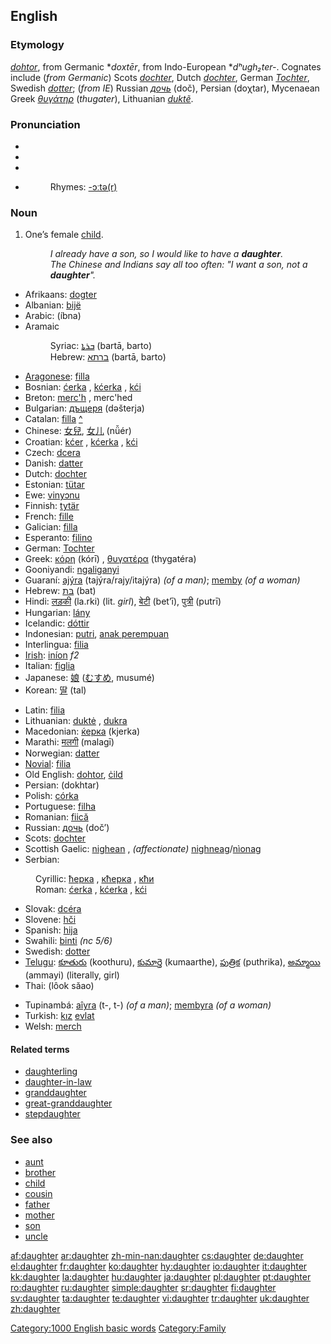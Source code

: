{{wikipedia|dab=daughter (disambiguation)|daughter}}
==English==

{{rank|knowledge|hath|table|536|daughter|makes|laws|run}}

===Etymology===
{{OE.}} ''[[dohtor]]'', from Germanic *''doxtēr'', from Indo-European *''dʰugh₂ter-''. Cognates include (''from Germanic'') Scots ''[[dochter#Scots|dochter]]'', Dutch ''[[dochter]]'', German ''[[Tochter]]'', Swedish ''[[dotter]]''; (''from IE'') Russian ''[[дочь]]'' (doč), Persian {{FAchar|[[دختر]]}} (doχtar), Mycenaean Greek ''[[θυγάτηρ]]'' (''thugater''), Lithuanian ''[[duktẽ]]''.

===Pronunciation===
*{{AHD|dô'tər}}
*{{IPA|/ˈdɔːtə(r)/}}
*{{SAMPA|/"dO:t@(r)/}}
*{{audio|en-us-daughter.ogg|Audio (US)}}
*:Rhymes: [[Rhymes:English:-ɔːtə(r)|-ɔːtə(r)]]

===Noun===
{{wikipedia}}
{{en-noun}}

# One’s female [[child]].
#:''I already have a son, so I would like to have a '''daughter'''.''
#:''The Chinese and Indians say all too often: "I want a son, not a '''daughter'''".''

{{trans-top|Translations}}
*Afrikaans: [[dogter]]
*Albanian: [[bijë]] {{f}}
*Arabic: {{FAchar|[[ابنة]]}} (íbna) {{f}}
*Aramaic
*:Syriac: [[ܒܪܬܐ]] (bartā, barto) {{f}}
*:Hebrew: [[ברתא]] (bartā, barto) {{f}}
*[[Aragonese]]: [[filla]] {{f}}
*Bosnian: [[ćerka]] {{f}}, [[kćerka]] {{f}}, [[kći]] {{f}}
*Breton: [[merc'h]] {{f}}, merc'hed {{p}}
*Bulgarian: [[дъщеря]] (dəšterja) {{f}}
*Catalan: [[filla]] {{f}} [[:ca:filla|^]]
*Chinese: [[女兒]], [[女儿]] (nǚér)
*Croatian: [[kćer]] {{f}}, [[kćerka]] {{f}}, [[kći]] {{f}}
*Czech: [[dcera]]
*Danish: [[datter]]
*Dutch: [[dochter]] {{f}}
*Estonian: [[tütar]]
*Ewe: [[vinyɔnu]]
*Finnish: [[tytär]]
*French: [[fille]] {{f}}
*Galician: [[filla]]
*Esperanto: [[filino]]
*German: [[Tochter]] {{f}}
*Greek: [[κόρη]] (kórī) {{f}}, [[θυγατέρα]] (thygatéra) {{f}}
*Gooniyandi: [[ngaliganyi]]
*Guaraní: [[ajýra]] (tajýra/rajy/itajýra) ''(of a man)''; [[memby]] ''(of a woman)''
*Hebrew: [[בת|בַּת]] (bat) {{f}}
*Hindi: [[लड़की]] (la.rki) (lit. ''girl''), [[बेटी]] (bet’ī), [[पुत्री]] (putrī)
*Hungarian: [[lány]]
*Icelandic: [[dóttir]]
*Indonesian: [[putri]], [[anak perempuan]]
*Interlingua: [[filia]]
*[[Irish]]: [[iníon]] ''f2''
*Italian: [[figlia]] {{f}}
*Japanese: [[娘]] ([[むすめ]], musumé)
*Korean: [[딸]] (tal)
{{trans-mid}}
*Latin: [[filia]] {{f}}
*Lithuanian: [[duktė]] {{m}}, [[dukra]] {{f}}
*Macedonian: [[ќерка]] (kjerka)
*Marathi: [[मलगी]] (malagī)
*Norwegian: [[datter]]
*[[Novial]]: [[filia]]
*Old English: [[dohtor]], [[cild|ċild]]
*Persian: {{FAchar|[[دختر]]}} (dokhtar)
*Polish: [[córka]] {{f}}
*Portuguese: [[filha]] {{f}}
*Romanian: [[fiică]] {{f}}
*Russian: [[дочь]] (doč’) {{f}}
*Scots: [[dochter]]
*Scottish Gaelic: [[nighean]] {{f}}, ''(affectionate)'' [[nighneag]]/[[nìonag]] {{f}}
*Serbian:
:Cyrillic: [[ћерка]] {{f}}, [[кћерка]] {{f}}, [[кћи]] {{f}}
:Roman: [[ćerka]] {{f}}, [[kćerka]] {{f}}, [[kći]] {{f}}
*Slovak: [[dcéra]]
*Slovene: [[hči]] {{f}}
*Spanish: [[hija]] {{f}}
*Swahili:  [[binti]] ''(nc 5/6)''
*Swedish: [[dotter]] {{c}}
*[[Telugu]]: [[కూతురు]] (koothuru), [[కుమార్తె]] (kumaarthe), [[పుత్రిక]] (puthrika), [[అమ్మాయి]] (ammayi) (literally, girl)
*Thai: {{THchar|[[ลูกสาว]]}} (lôok săao)

*Tupinambá: [[aîyra]] (t-, t-) ''(of a man)''; [[membyra]] ''(of a woman)''
*Turkish: [[kız]] [[evlat]]
*Welsh: [[merch]] {{f}}
{{trans-bottom}}

====Related terms====
*[[daughterling]]
*[[daughter-in-law]]
*[[granddaughter]]
*[[great-granddaughter]]
*[[stepdaughter]]

===See also===
*[[aunt]]
*[[brother]]
*[[child]]
*[[cousin]]
*[[father]]
*[[mother]]
*[[son]]
*[[uncle]]

[[Category:1000 English basic words]]
[[Category:Family]]

[[af:daughter]]
[[ar:daughter]]
[[zh-min-nan:daughter]]
[[cs:daughter]]
[[de:daughter]]
[[el:daughter]]
[[fr:daughter]]
[[ko:daughter]]
[[hy:daughter]]
[[io:daughter]]
[[it:daughter]]
[[kk:daughter]]
[[la:daughter]]
[[hu:daughter]]
[[ja:daughter]]
[[pl:daughter]]
[[pt:daughter]]
[[ro:daughter]]
[[ru:daughter]]
[[simple:daughter]]
[[sr:daughter]]
[[fi:daughter]]
[[sv:daughter]]
[[ta:daughter]]
[[te:daughter]]
[[vi:daughter]]
[[tr:daughter]]
[[uk:daughter]]
[[zh:daughter]]